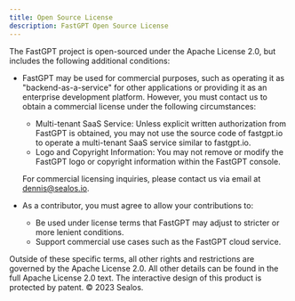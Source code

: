 ```yaml
---
title: Open Source License
description: FastGPT Open Source License
---
```


The FastGPT project is open-sourced under the Apache License 2.0, but includes the following additional conditions:

- FastGPT may be used for commercial purposes, such as operating it as "backend-as-a-service" for other applications or providing it as an enterprise development platform. However, you must contact us to obtain a commercial license under the following circumstances:

  - Multi-tenant SaaS Service: Unless explicit written authorization from FastGPT is obtained, you may not use the source code of fastgpt.io to operate a multi-tenant SaaS service similar to fastgpt.io.
  - Logo and Copyright Information: You may not remove or modify the FastGPT logo or copyright information within the FastGPT console.

  For commercial licensing inquiries, please contact us via email at dennis@sealos.io.

- As a contributor, you must agree to allow your contributions to:

  - Be used under license terms that FastGPT may adjust to stricter or more lenient conditions.
  - Support commercial use cases such as the FastGPT cloud service.

Outside of these specific terms, all other rights and restrictions are governed by the Apache License 2.0. All other details can be found in the full Apache License 2.0 text. The interactive design of this product is protected by patent. © 2023 Sealos.
